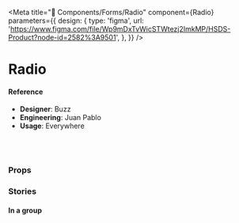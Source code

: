 
<Meta
  title="🧬 Components/Forms/Radio"
  component={Radio}
  parameters={{
    design: {
      type: 'figma',
      url:
        'https://www.figma.com/file/Wp9mDxTvWicSTWtezj2ImkMP/HSDS-Product?node-id=2582%3A9501',
    },
  }}
/>

# Radio

<Canvas>
  <Story name="default">
    <Radio
      label="Label"
      helpText="Help description"
      disabled={boolean('disabled', false)}
      kind={select('Kind', { custom: 'custom', default: 'default' }, 'default')}
    />
  </Story>
</Canvas>

#### Reference

- **Designer**: Buzz
- **Engineering**: Juan Pablo
- **Usage**: Everywhere

<br />
<br />

### Props

<ArgsTable of={Radio} />

### Stories

#### In a group

<Canvas>
  <Story name="In a group">
    <ChoiceGroup multiSelect={false}>
      <Radio
        label="Derek"
        value="derek"
        name="derek"
        helpText="Help description"
        disabled={boolean('disabled', false)}
        stacked={boolean('stacked', false)}
        kind={select(
          'Kind',
          { custom: 'custom', default: 'default' },
          'default'
        )}
      />
      <Radio
        label="Hansel"
        value="hansel"
        name="hansel"
        helpText="Help description"
        disabled={boolean('disabled', false)}
        stacked={boolean('stacked', false)}
        kind={select(
          'Kind',
          { custom: 'custom', default: 'default' },
          'default'
        )}
      />
      <Radio
        label="Mugatu"
        value="mugatu"
        name="mugatu"
        helpText="Help description"
        disabled={boolean('disabled', false)}
        stacked={boolean('stacked', false)}
        kind={select(
          'Kind',
          { custom: 'custom', default: 'default' },
          'default'
        )}
      />
    </ChoiceGroup>
  </Story>
</Canvas>
